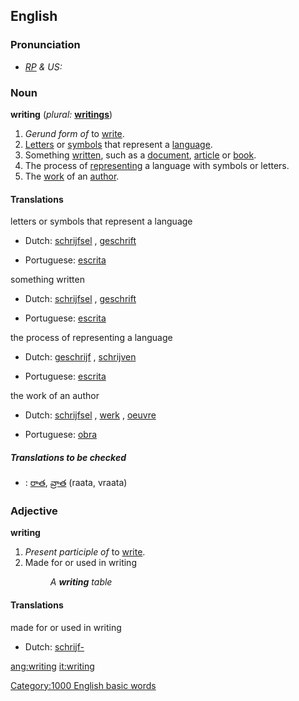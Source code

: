 ==English==

{{rank|expected|considered|proper|758|writing|allowed|per|result}}

===Pronunciation===
* ''[[RP]] & US:'' {{IPA|/ˈraɪtɪŋ/}}

===Noun===
{{wikipedia}}
'''writing'''  (''plural:'' '''[[writings]]''')
# ''Gerund form of'' to [[write]].
# [[letter|Letters]] or [[symbol]]s that represent a [[language]].
# Something [[written]], such as a [[document]], [[article]] or [[book]].
# The process of [[represent]]ing a language with symbols or letters.
# The [[work]] of an [[author]]. 

====Translations====
;letters or symbols that represent a language
{{top}}
*Dutch: [[schrijfsel]] {{n}}, [[geschrift]] {{n}}
{{mid}}
*Portuguese: [[escrita]] {{f}}
{{bottom}}

;something written
{{top}}
*Dutch: [[schrijfsel]] {{n}}, [[geschrift]] {{n}}
{{mid}}
*Portuguese: [[escrita]] {{f}}
{{bottom}}

;the process of representing a language
{{top}}
*Dutch: [[geschrijf]] {{n}}, [[schrijven]] {{n}}
{{mid}}
*Portuguese: [[escrita]] {{f}}
{{bottom}}

;the work of an author
{{top}}
*Dutch: [[schrijfsel]] {{n}}, [[werk]] {{n}}, [[oeuvre]] {{n}}
{{mid}}
*Portuguese: [[obra]] {{f}}
{{bottom}}

=====Translations to be checked=====
{{checktrans}}
*{{ttbc|Telugu}}: [[రాత]], [[వ్రాత]] (raata, vraata)

===Adjective===
'''writing'''
# ''Present participle of'' to [[write]].
# Made for or used in writing
#: ''A '''writing''' table''

====Translations====
;made for or used in writing
{{top}}
*Dutch: [[schrijf-]]
{{mid}}
{{bottom}}

[[Category:1000 English basic words]]

[[ang:writing]]
[[it:writing]]